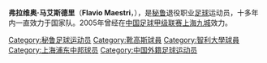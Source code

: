 {{Football player infobox
| playername= 马艾斯德里
| image =
| fullname = 弗拉维奥·弗朗西斯科·马艾思德里
| englishfullname = Flavio Francisco Maestri
| nickname = 
| dateofbirth = {{birth date and age|1973|1|21}} 
| cityofbirth = [[利马|利马]]
| countryofbirth = {{PER}}
| height = {{height|m=1.87}}
| currentclub = 退役
| clubnumber = 
| position = 前锋
| youthyears =
| youthclubs = {{flagicon|PER}} [[士砵亭水晶|竞技水晶]]
| years = 1990-1996年<br />1996–1997年<br />1998–2001年<br />2002-2004年<br />2003年<br/>2004年<br />2004-2008年<br/>2005年<br />2008年<br/>2009-2010年
| clubs = {{flagicon|PER}} [[士砵亭水晶|竞技水晶]]<br/>{{flagicon|ESP}} [[海格力斯足球會|海格力斯]]<br/>{{flagicon|CHI}} [[智利大学足球俱乐部|智利大学]]<br/>{{flagicon|PER}} [[士砵亭水晶|竞技水晶]]<br/>→{{flagicon|MEX}} [[圣路易斯足球俱乐部|圣路易斯]]''(租借)''<br/>→{{flagicon|BRA}} [[维多利亚体育俱乐部|维多利亚]]''(租借)''<br/>{{flagicon|PER}} [[利馬聯|利马联队]]<br/>→{{flagicon|CHN}} [[无锡中邦|上海九城]]''(租借)''<br/>→{{flagicon|PER}} {{tsl|en|Sport Boys|}}''(租借)''<br/>{{flagicon|PER}} [[士砵亭水晶|竞技水晶]]
| caps(goals) = 153 (91)<br />29 (2)<br />27 (11)<br />9 (4)<br />8 (1)<br/>6 (2)<br/>73 (24)<br />18 (2) <br />10 (3)<br />9 (2)
| nationalyears = 1991-2007年
| nationalteam = {{fb|PER}}
| nationalcaps(goals) = 61 (12)
}}
'''弗拉维奥·马艾斯德里'''（'''Flavio Maestri'''，{{bd|1973年|1月21日|||M}}），是[[秘鲁|秘鲁]]退役职业[[足球|足球]]运动员，十多年内一直效力于国家队。2005年曾经在[[中国足球甲级联赛|中国足球甲级联赛]][[无锡中邦|上海九城]]效力。

{{DEFAULTSORT:MAESTRI, Flavio}}

[[Category:秘鲁足球运动员|Category:秘鲁足球运动员]]
[[Category:靴高斯球員|Category:靴高斯球員]]
[[Category:智利大學球員|Category:智利大學球員]]
[[Category:上海浦东中邦球员|Category:上海浦东中邦球员]]
[[Category:中国外籍足球运动员|Category:中国外籍足球运动员]]